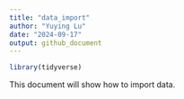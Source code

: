 ```yaml
---
title: "data_import"
author: "Yuying Lu"
date: "2024-09-17"
output: github_document
---
```


```r
library(tidyverse)
```

This document will show how to import data.




